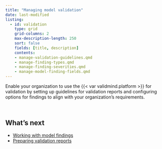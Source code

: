 ```yaml
---
title: "Managing model validation"
date: last-modified
listing:
  - id: validation
    type: grid
    grid-columns: 2
    max-description-length: 250
    sort: false
    fields: [title, description]
    contents:
    - manage-validation-guidelines.qmd
    - manage-finding-types.qmd
    - manage-finding-severities.qmd
    - manage-model-finding-fields.qmd
---
```


Enable your organization to use the {{< var validmind.platform >}} for validation by setting up guidelines for validation reports and configuring options for findings to align with your organization's requirements.

:::{#validation}
:::

<br>

## What's next

- [Working with model findings](working-with-model-findings.qmd)
- [Preparing validation reports](preparing-validation-reports.qmd)
